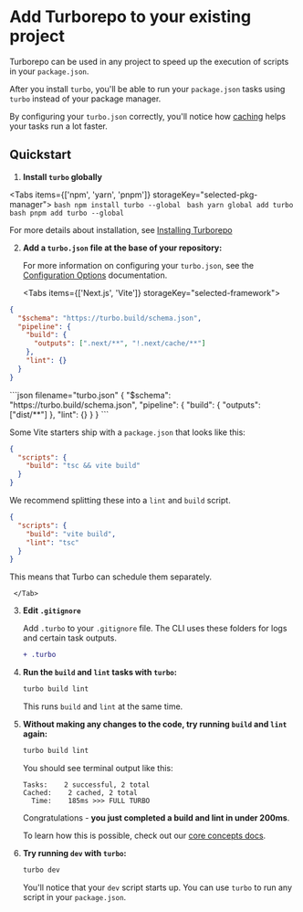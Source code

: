 
# Add Turborepo to your existing project

Turborepo can be used in any project to speed up the execution of scripts in your `package.json`.

After you install `turbo`, you'll be able to run your `package.json` tasks
using `turbo` instead of your package manager.

By configuring your `turbo.json` correctly, you'll notice how
[caching](/repo/docs/core-concepts/caching) helps your tasks run a lot faster.

## Quickstart

1. **Install `turbo` globally**

  <Tabs items={['npm', 'yarn', 'pnpm']} storageKey="selected-pkg-manager">
    <Tab>
      ```bash
      npm install turbo --global
      ```
    </Tab>
    <Tab>
      ```bash
      yarn global add turbo
      ```
    </Tab>
    <Tab>
      ```bash
      pnpm add turbo --global
      ```
    </Tab>
  </Tabs>

For more details about installation, see [Installing Turborepo](../installing)

2. **Add a `turbo.json` file at the base of your repository:**

   For more information on configuring your `turbo.json`, see the [Configuration Options](/repo/docs/reference/configuration) documentation.

    <Tabs items={['Next.js', 'Vite']} storageKey="selected-framework">
<Tab>

```json filename="turbo.json"
{
  "$schema": "https://turbo.build/schema.json",
  "pipeline": {
    "build": {
      "outputs": [".next/**", "!.next/cache/**"]
    },
    "lint": {}
  }
}
```

  </Tab>
  <Tab>
```json filename="turbo.json"
{
  "$schema": "https://turbo.build/schema.json",
  "pipeline": {
    "build": {
      "outputs": ["dist/**"]
    },
    "lint": {}
  }
}
```

Some Vite starters ship with a `package.json` that looks like this:

```json filename="package.json"
{
  "scripts": {
    "build": "tsc && vite build"
  }
}
```

We recommend splitting these into a `lint` and `build` script.

```json filename="package.json"
{
  "scripts": {
    "build": "vite build",
    "lint": "tsc"
  }
}
```

This means that Turbo can schedule them separately.

     </Tab>

</Tabs>

3. **Edit `.gitignore`**

   Add `.turbo` to your `.gitignore` file. The CLI uses these folders for logs and certain task outputs.

   ```diff
   + .turbo
   ```

4. **Run the `build` and `lint` tasks with `turbo`:**

   ```bash
   turbo build lint
   ```

   This runs `build` and `lint` at the same time.

5. **Without making any changes to the code, try running `build` and `lint` again:**

   ```bash
   turbo build lint
   ```

   You should see terminal output like this:

   ```
   Tasks:    2 successful, 2 total
   Cached:    2 cached, 2 total
     Time:    185ms >>> FULL TURBO
   ```

   Congratulations - **you just completed a build and lint in under 200ms**.

   To learn how this is possible, check out our [core concepts docs](/repo/docs/core-concepts/caching).

6. **Try running `dev` with `turbo`:**

   ```bash
   turbo dev
   ```

   You'll notice that your `dev` script starts up. You can use `turbo` to run any script in your `package.json`.
